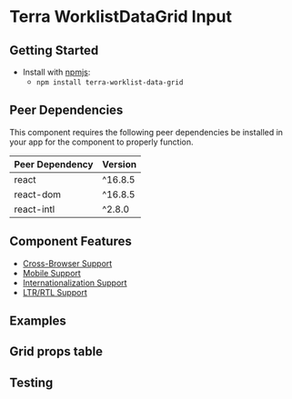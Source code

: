


<Badge />

# Terra WorklistDataGrid Input

## Getting Started

- Install with [npmjs](https://www.npmjs.com):
  - `npm install terra-worklist-data-grid`

<!-- AUTO-GENERATED-CONTENT:START Peer Dependencies -->
## Peer Dependencies

This component requires the following peer dependencies be installed in your app for the component to properly function.

| Peer Dependency | Version |
|-|-|
| react | ^16.8.5 |
| react-dom | ^16.8.5 |
| react-intl | ^2.8.0 |

<!-- AUTO-GENERATED-CONTENT:END -->

## Component Features

 * [Cross-Browser Support](https://engineering.cerner.com/terra-ui/about/terra-ui/component-standards#cross-browser-support)
 * [Mobile Support](https://engineering.cerner.com/terra-ui/about/terra-ui/component-standards#mobile-support)
 * [Internationalization Support](https://engineering.cerner.com/terra-ui/about/terra-ui/component-standards#internationalization-i18n)
 * [LTR/RTL Support](https://engineering.cerner.com/terra-ui/about/terra-ui/component-standards#ltr--rtl)

## Examples
<DefaultWorklistDataGrid title= 'Default Worklist Data Grid' />
<WorklistDataGridWithRowSelection title= 'Worklist Data Grid With Row Selection' />

## Grid props table
<WorklistDataGridPropsTable />

## Testing



